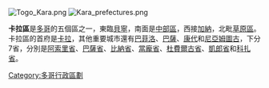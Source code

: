 [[File:Togo_Kara.png|right]]
[[File:Kara_prefectures.png|thumb]]

'''卡拉區'''是[[多哥|多哥]]的五個區之一，東臨[[貝寧|貝寧]]，南面是[[中部區_(多哥)|中部區]]，西接[[加納|加納]]，北毗[[草原區|草原區]]。卡拉區的首府是[[卡拉|卡拉]]，其他重要城市還有[[巴菲洛|巴菲洛]]、[[巴薩|巴薩]]、[[康代|康代]]和[[尼亞姆圖古|尼亞姆圖古]]，下分7省，分別是[[阿索里省|阿索里省]]、[[巴薩省|巴薩省]]、[[比納省|比納省]]、[[當龐省|當龐省]]、[[杜費爾古省|杜費爾古省]]、[[凱郎省|凱郎省]]和[[科扎省|科扎省]]。

{{多哥行政區劃}}

[[Category:多哥行政區劃|Category:多哥行政區劃]]


{{Togo-stub}}